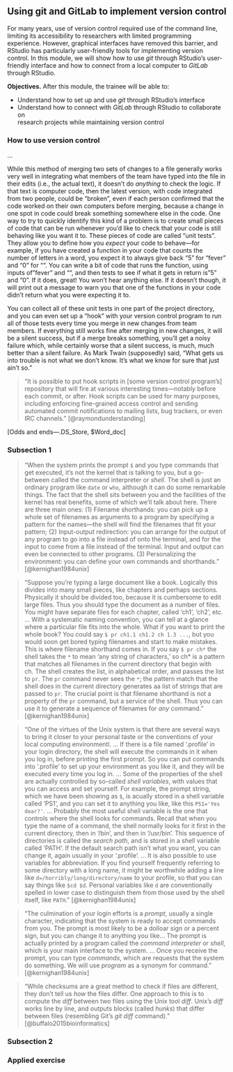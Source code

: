 ## Using git and GitLab to implement version control

For many years, use of version control required use of the command line,
limiting its accessibility to researchers with limited programming experience.
However, graphical interfaces have removed this barrier, and RStudio has
particularly user-friendly tools for implementing version control. In this
module, we will show how to use *git* through RStudio's user-friendly
interface and how to connect from a local computer to *GitLab* through
RStudio.

**Objectives.** After this module, the trainee will be able to:

- Understand how to set up and use *git* through RStudio's interface 
- Understand how to connect with *GitLab* through RStudio to collaborate on  
research projects while maintaining version control

### How to use version control

...

While this method of merging two sets of changes to a file generally works very well in 
integrating what members of the team have typed into the file in their edits (i.e., the
actual text), it doesn't do *anything* to check the logic. If that text is computer
code, then the latest version, with code integrated from two people, could be "broken", 
even if each person confirmed that the code worked on their own computers before merging, 
because a change in one spot in code could break something somewhere else in the code. 
One way to try to quickly identify this kind of a problem is to create small pieces of 
code that can be run whenever you'd like to check that your code is still behaving like you
want it to. These pieces of code are called "unit tests". They allow you to define how
you *expect* your code to behave---for example, if you have created a function in your code that
counts the number of letters in a word, you expect it to always give back "5" for "fever"
and "0" for "". You can write a bit of code that runs the function, using inputs of 
"fever" and "", and then tests to see if what it gets in return is "5" and "0". If it does, 
great! You won't hear anything else. If it doesn't though, it will print out a message 
to warn you that one of the functions in your code didn't return what you were expecting
it to. 

You can collect all of these unit tests in one part of the project directory, and you 
can even set up a "hook" with your version control program to run all of those tests
every time you merge in new changes from team members. 
If everything still works fine after
merging in new changes, it will be a silent success, but if a merge breaks something, 
you'll get a noisy failure which, while certainly worse that a silent success, is much, 
much better than a silent failure. As Mark Twain (supposedly) said, "What gets us into 
trouble is not what we don't know. It's what we know for sure that just ain't so."

> "It is possible to put hook scripts in [some version control program's] repository
that will fire at various interesting times---notably before each commit, or after. 
Hook scripts can be used for many purposes, including enforcing fine-grained access 
control and sending automated commit notifications to mailing lists, bug trackers, 
or even IRC channels." [@raymondunderstanding]

[Odds and ends---.DS_Store, $Word_doc]

### Subsection 1

> "When the system prints the prompt `$` and you type commands that get 
executed, it's not the kernel that is talking to you, but a go-between called
the command interpreter or *shell*. The shell is just an ordinary program like
`date` or `who`, although it can do some remarkable things. The fact that the shell
sits between you and the facilities of the kernel has real benefits, some of which
we'll talk about here. There are three main ones: (1) Filename shorthands: you can 
pick up a whole set of filenames as arguments to a program by specifying a 
pattern for the names---the shell will find the filenames that fit your pattern; 
(2) Input-output redirection: you can arrange for the output of any program to 
go into a file instead of onto the terminal, and for the input to come from 
a file instead of the terminal. Input and output can even be connected to 
other programs. (3) Personalizing the environment: you can define your own 
commands and shorthands." [@kernighan1984unix]

> "Suppose you're typing a large document like a book. Logically this divides into many small pieces, 
like chapters and perhaps sections. Physically it should be divided too, because it is cumbersome
to edit large files. Thus you should type the document as a number of files. You might have separate
files for each chapter, called 'ch1', 'ch2', etc. ... With a systematic naming convention, you can tell at
a glance where a particular file fits into the whole. What if you want to print the whole book? You could 
say `$ pr ch1.1 ch1.2 ch 1.3 ...`, but you would soon get bored typing filenames and start to make mistakes.
This is where filename shorthand comes in. If you say `$ pr ch*` the shell takes the `*` to mean 'any
string of characters,' so ch* is a pattern that matches all filenames in the current directory that 
begin with ch. The shell creates the list, in alphabetical order, and passes the list to `pr`. The
`pr` command never sees the `*`; the pattern match that the shell does in the current directory 
generates aa list of strings that are passed to `pr`. The crucial point is that filename shorthand
is not a property of the `pr` command, but a service of the shell. Thus you can use it to generate
a sequence of filenames for *any* command." [@kernighan1984unix]

> "One of the virtues of the Unix system is that there are several ways to bring it closer to 
your personal taste or the conventions of your local computing environmentl. ... If there is a file
named '.profile' in your login directory, the shell will execute the commands in it when you log in,
before printing the first prompt. So you can put commands into '.profile' to set up your environment
as you like it, and they will be executed every time you log in. ...
Some of the properties of the shell are actually controlled by so-called *shell variables*, with 
values that you can access and set yourself. For example, the prompt string, which we have been showing
as `$`, is acually stored in a shell variable called 'PS1', and you can set it to anything you like, like
this `PS1='Yes dear?'`. ... Probably the most useful shell variable is the one that controls where the shell
looks for commands. Recall that when you type the name of a command, the shell normally looks for it 
first in the current directory, then in '/bin', and then in '/usr/bin'. This sequence of directories
is called the *search path*, and is stored in a shell variable called 'PATH'. If the default search 
path isn't what you want, you can change it, again usually in your '.profile'. ... It is also possible
to use variables for abbreviation. If you find yourself frequently referring to some directory with 
a long name, it might be worthwhile adding a line like `d=/horribly/long/directory/name` to your profile,
so that you can say things like `$cd $d`. Personal variables like `d` are conventionally spelled 
in lower case to distinguish them from those used by the shell itself, like `PATH`." [@kernighan1984unix]

> "The culmination of your login efforts is a *prompt*, usually a single character, indicating that the 
system is ready to accept commands from you. The prompt is most likely to be a dolloar sign or a percent
sign, but you can change it to anything you like... The prompt is actually printed by a program called
the *command interpreter* or *shell*, which is your main interface to the system. ... Once you receive 
the prompt, you can type *commands*, which are requests that the system do something. We will use *program*
as a synonym for command." [@kernighan1984unix]


> "While checksums are a great method to check if files are different, they don't tell
us *how* the files differ. One approach to this is to compute the *diff* between 
two files using the Unix tool *diff*. Unix's *diff* works line by line, and outputs
blocks (called *hunks*) that differ between files (resembling Git's *git diff* command)."
[@buffalo2015bioinformatics]


### Subsection 2

### Applied exercise
